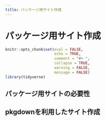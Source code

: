 ```yaml
---
title: パッケージ用サイト作成
---
```


# パッケージ用サイト作成

```r
knitr::opts_chunk$set(eval = FALSE,
                      echo = TRUE,
                      comment = "#> ",
                      collapse = TRUE,
                      warning = FALSE,
                      message = FALSE)
library(tidyverse)
```


## パッケージ用サイトの必要性

## pkgdownを利用したサイト作成


